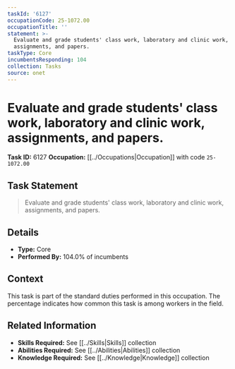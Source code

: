 ```yaml
---
taskId: '6127'
occupationCode: 25-1072.00
occupationTitle: ''
statement: >-
  Evaluate and grade students' class work, laboratory and clinic work,
  assignments, and papers.
taskType: Core
incumbentsResponding: 104
collection: Tasks
source: onet
---
```

# Evaluate and grade students' class work, laboratory and clinic work, assignments, and papers.

**Task ID:** 6127
**Occupation:** [[../Occupations|Occupation]] with code `25-1072.00`

## Task Statement

> Evaluate and grade students' class work, laboratory and clinic work, assignments, and papers.

## Details

- **Type:** Core
- **Performed By:** 104.0% of incumbents

## Context

This task is part of the standard duties performed in this occupation. The percentage indicates how common this task is among workers in the field.

## Related Information

- **Skills Required:** See [[../Skills|Skills]] collection
- **Abilities Required:** See [[../Abilities|Abilities]] collection
- **Knowledge Required:** See [[../Knowledge|Knowledge]] collection
